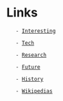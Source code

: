 
= Links =

    - [[Interesting]]

    - [[Tech]]

    - [[Research]]

    - [[Future]]

    - [[History]]

    - [[Wikipedias]]
